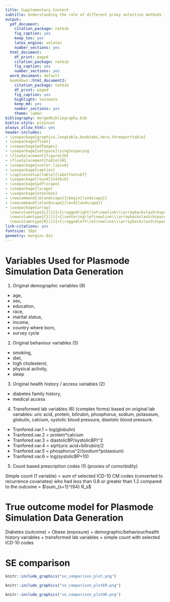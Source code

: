 ```yaml
---
title: Supplementary Content
subtitle: Understanding the role of different proxy selection methods in High-Dimensional Propensity Score Framework - A Plasmode simulation study
output:
  pdf_document:
    citation_package: natbib
    fig_caption: yes
    keep_tex: yes
    latex_engine: xelatex
    number_sections: yes
  html_document:
    df_print: paged
    citation_package: natbib
    fig_caption: yes
    number_sections: yes
  word_document: default
  bookdown::html_document2:
    citation_package: natbib
    df_print: paged
    fig_caption: yes
    highlight: textmate
    keep_md: yes
    number_sections: yes
    theme: lumen
bibliography: mergedbibliography.bib
biblio-style: plainnat
always_allow_html: yes
header-includes:
- \usepackage{graphicx,longtable,booktabs,here,threeparttable}
- \usepackage{float}
- \usepackage{pdfpages}
- \usepackage{setspace}\singlespacing
- \floatplacement{figure}{H}
- \floatplacement{table}{H}
- \usepackage{xcolor,lipsum}
- \usepackage{caption}
- \captionsetup[table]{labelfont=bf}
- \usepackage[round]{natbib}
- \usepackage{pdflscape}
- \usepackage{lscape}
- \usepackage{etoolbox}
- \newcommand{\blandscape}{\begin{landscape}}
- \newcommand{\elandscape}{\end{landscape}}
- \usepackage{array}
  \newcolumntype{L}[1]{>{\raggedright\let\newline\\\arraybackslash\hspace{0pt}}m{#1}}
  \newcolumntype{C}[1]{>{\centering\let\newline\\\arraybackslash\hspace{0pt}}m{#1}}
  \newcolumntype{R}[1]{>{\raggedleft\let\newline\\\arraybackslash\hspace{0pt}}m{#1}}
link-citations: yes
fontsize: 10pt
geometry: margin=.8in
---
```

\appendix
\counterwithin{figure}{section}
\counterwithin{table}{section}

\edef\tablename{\appendixname~\tablename}
\edef\figurename{\appendixname~\figurename}

# Variables Used for Plasmode Simulation Data Generation

1. Original demographic variables (8)

- age, 
- sex, 
- education, 
- race, 
- marital status, 
- income, 
- country where born, 
- survey cycle

2. Original behaviour variables (5)

- smoking, 
- diet, 
- high cholesterol, 
- physical activity, 
- sleep

3. Original health history / access variables (2)

- diabetes family history, 
- medical access

4. Transformed lab variables (6) (complex forms) based on original lab variables: uric acid, protein, bilirubin, phosphorus, sodium, potassium, globulin, calcium, systolic blood pressure, diastolic blood pressure.

- Tranfored.var.1 = log(globulin)
- Tranfored.var.2 = protein*calcium
- Tranfored.var.3 = diastolicBP/systolicBP)^2
- Tranfored.var.4 = sqrt(uric acid+bilirubin)/2
- Tranfored.var.5 = phosphorus^2/(sodium*potassium)
- Tranfored.var.6 = log(systolicBP+10)

5. Count based prescription codes (1) (proxies of comorbidity)

Simple count (1 variable) = sum of selected ICD-10 CM codes (converted to recurrence covariates) who had less than 0.8 or greater than 1.2 compared to the outcome = $\sum_{s=1}^{94} R_s$

# True outcome model for Plasmode Simulation Data Generation

Diabetes (outcome) =  Obese (exposure) + demographic/behaviour/health history variables + transformed lab variables + simple count with selected ICD-10 codes

# SE comparison

```r
knitr::include_graphics("se_comparison_plot.png")
```

```r
knitr::include_graphics("se_comparison_plotER.png")
```

```r
knitr::include_graphics("se_comparison_plotOR.png")
```